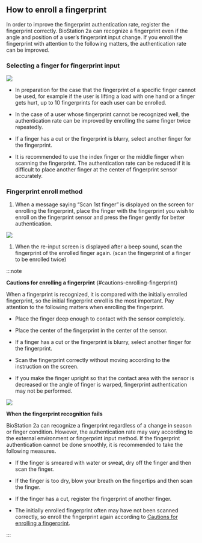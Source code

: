 ## How to enroll a fingerprint

In order to improve the fingerprint authentication rate, register the fingerprint correctly. BioStation 2a can recognize a fingerprint even if the angle and position of a user’s fingerprint input change. If you enroll the fingerprint with attention to the following matters, the authentication rate can be improved.

### Selecting a finger for fingerprint input

<Image src='/img/device/fingerprint-selection.svg' className='none' />

* In preparation for the case that the fingerprint of a specific finger cannot be used, for example if the user is lifting a load with one hand or a finger gets hurt, up to 10 fingerprints for each user can be enrolled.

* In the case of a user whose fingerprint cannot be recognized well, the authentication rate can be improved by enrolling the same finger twice repeatedly.

* If a finger has a cut or the fingerprint is blurry, select another finger for the fingerprint.

* It is recommended to use the index finger or the middle finger when scanning the fingerprint. The authentication rate can be reduced if it is difficult to place another finger at the center of fingerprint sensor accurately.	

### Fingerprint enroll method

1. When a message saying “Scan 1st finger” is displayed on the screen for enrolling the fingerprint, place the finger with the fingerprint you wish to enroll on the fingerprint sensor and press the finger gently for better authentication.

<Image src='/img/device/fingerprint-register.svg' className='none' alone />

1. When the re-input screen is displayed after a beep sound, scan the fingerprint of the enrolled finger again. (scan the fingerprint of a finger to be enrolled twice)

:::note

**Cautions for enrolling a fingerprint** {#cautions-enrolling-fingerprint}

When a fingerprint is recognized, it is compared with the initially enrolled fingerprint, so the initial fingerprint enroll is the most important. Pay attention to the following matters when enrolling the fingerprint.

* Place the finger deep enough to contact with the sensor completely.

* Place the center of the fingerprint in the center of the sensor.

* If a finger has a cut or the fingerprint is blurry, select another finger for the fingerprint.

* Scan the fingerprint correctly without moving according to the instruction on the screen.

* If you make the finger upright so that the contact area with the sensor is decreased or the angle of finger is warped, fingerprint authentication may not be performed.

<Image src='/img/device/fingerprint-authentication.svg' className='none' alone />

**When the fingerprint recognition fails**

BioStation 2a can recognize a fingerprint regardless of a change in season or finger condition. However, the authentication rate may vary according to the external environment or fingerprint input method. If the fingerprint authentication cannot be done smoothly, it is recommended to take the following measures.

* If the finger is smeared with water or sweat, dry off the finger and then scan the finger.

* If the finger is too dry, blow your breath on the fingertips and then scan the finger.

* If the finger has a cut, register the fingerprint of another finger.

* The initially enrolled fingerprint often may have not been scanned correctly, so enroll the fingerprint again according to [Cautions for enrolling a fingerprint](#cautions-enrolling-fingerprint).

:::
